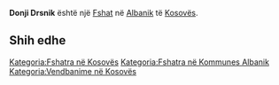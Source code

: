 {{Fshat në Kosovës
 | Emri                = Donji Drsnik
| srp_N_name = Donji Drsnik
| srp_N_FULL_NAME_RO = Donji Drsnik
| srp_N_FULL_NAME_ND_RO = Donji Drsnik
| srp_N_SORT_NAME_RG = DONJIDRSNIK
| srp_N_FULL_NAME_RG = Donji Drsnik
| srp_N_FULL_NAME_ND_RG = Donji Drsnik

 | Emri (Rasa dhanore) = 
 | Figura              = 
 | Shteti              = Kosovo
 | Komuna              = Albanik
 | Kodi postar         = 
 | Sipërfaqja          = 

 | Popullsia           = 

 | Regj. i popullsisë  = 
 | Dend. e popullsisë  = 
 | Faqja zyrtare       = 
 <!--- Koordinatat ----> 
 | Gjerësia            = 42.613611
 | Gjatësia            = 20.598889
 | Lartësia            = 
}}
'''Donji Drsnik''' është një [[Fshat]] në [[Albanik]] të [[Kosovës]].

<!-- == Gjeografia == -->
<!-- == Historia == -->
<!-- == Demografia == -->
== Shih edhe ==
{{Komuna Albanik}}
{{Kosovo-Administrata-Cung}}

[[Kategoria:Fshatra në Kosovës]]
[[Kategoria:Fshatra në Kommunes Albanik]]
[[Kategoria:Vendbanime në Kosovës]]